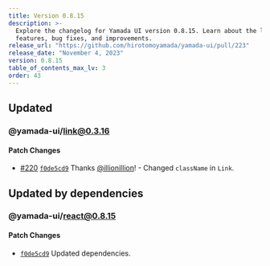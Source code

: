 ```yaml
---
title: Version 0.8.15
description: >-
  Explore the changelog for Yamada UI version 0.8.15. Learn about the latest
  features, bug fixes, and improvements.
release_url: "https://github.com/hirotomoyamada/yamada-ui/pull/223"
release_date: "November 4, 2023"
version: 0.8.15
table_of_contents_max_lv: 3
order: 43
---
```


## Updated

### @yamada-ui/link@0.3.16

#### Patch Changes

- [#220](https://github.com/hirotomoyamada/yamada-ui/pull/220) [`f0de5cd9`](https://github.com/hirotomoyamada/yamada-ui/commit/f0de5cd97416a2eb6fa2b5aa091b05b82a47397b) Thanks [@illionillion](https://github.com/illionillion)! - Changed `className` in `Link`.

## Updated by dependencies

### @yamada-ui/react@0.8.15

#### Patch Changes

- [`f0de5cd9`](https://github.com/hirotomoyamada/yamada-ui/commit/f0de5cd97416a2eb6fa2b5aa091b05b82a47397b) Updated dependencies.
